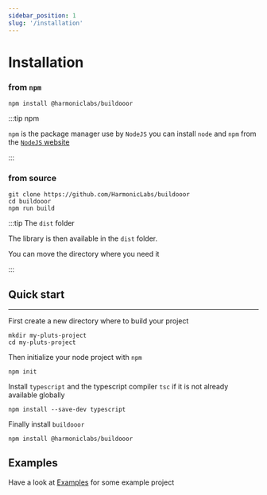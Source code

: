```yaml
---
sidebar_position: 1
slug: '/installation'
---
```


# Installation

### from `npm`
```
npm install @harmoniclabs/buildooor
```

:::tip npm

`npm` is the package manager use by `NodeJS` you can install `node` and `npm` from the [`NodeJS` website](https://nodejs.org/en/)

:::

### from source

```
git clone https://github.com/HarmonicLabs/buildooor
cd buildooor
npm run build
```

:::tip The `dist` folder

The library is then available in the `dist` folder.

You can move the directory where you need it

:::

## Quick start
---

First create a new directory where to build your project
```
mkdir my-pluts-project
cd my-pluts-project
```

Then initialize your node project with `npm`
```
npm init
```

Install `typescript` and the typescript compiler `tsc` if it is not already available globally
```
npm install --save-dev typescript
```

Finally install `buildooor`
```
npm install @harmoniclabs/buildooor
```

## Examples

Have a look at [Examples](./category/examples) for some example project